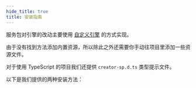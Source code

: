 ```yaml
---
hide_title: true
title: 安装指南
---
```


服务包对引擎的改动主要使用 [自定义引擎](https://docs.cocos.com/creator/2.4/manual/zh/advanced-topics/engine-customization.html) 的方式实现。

由于没有找到方法添加内置资源，所以除此之外还需要你手动往项目里添加一些资源文件。

对于使用 TypeScript 的项目我们还提供 `creator-sp.d.ts` 类型提示文件。

以下是我们提供的两种安装方法：

<DocCardList items={useCurrentSidebarCategory().items}/>
